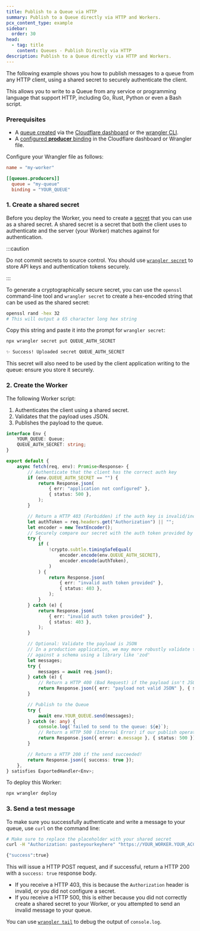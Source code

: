 ```yaml
---
title: Publish to a Queue via HTTP
summary: Publish to a Queue directly via HTTP and Workers.
pcx_content_type: example
sidebar:
  order: 30
head:
  - tag: title
    content: Queues - Publish Directly via HTTP
description: Publish to a Queue directly via HTTP and Workers.
---
```



The following example shows you how to publish messages to a queue from any HTTP client, using a shared secret to securely authenticate the client.

This allows you to write to a Queue from any service or programming language that support HTTP, including Go, Rust, Python or even a Bash script.

### Prerequisites

- A [queue created](/queues/get-started/#3-create-a-queue) via the [Cloudflare dashboard](https://dash.cloudflare.com) or the [wrangler CLI](/workers/wrangler/install-and-update/).
- A [configured **producer** binding](/queues/configuration/configure-queues/#producer-worker-configuration) in the Cloudflare dashboard or Wrangler file.

Configure your Wrangler file as follows:

<WranglerConfig>

```toml
name = "my-worker"

[[queues.producers]]
  queue = "my-queue"
  binding = "YOUR_QUEUE"

```

</WranglerConfig>

### 1. Create a shared secret

Before you deploy the Worker, you need to create a [secret](/workers/configuration/secrets/) that you can use as a shared secret. A shared secret is a secret that both the client uses to authenticate and the server (your Worker) matches against for authentication.

:::caution

Do not commit secrets to source control. You should use [`wrangler secret`](/workers/configuration/secrets/) to store API keys and authentication tokens securely.

:::

To generate a cryptographically secure secret, you can use the `openssl` command-line tool and `wrangler secret` to create a hex-encoded string that can be used as the shared secret:

```sh
openssl rand -hex 32
# This will output a 65 character long hex string
```

Copy this string and paste it into the prompt for `wrangler secret`:

```sh
npx wrangler secret put QUEUE_AUTH_SECRET
```

```sh output
✨ Success! Uploaded secret QUEUE_AUTH_SECRET
```

This secret will also need to be used by the client application writing to the queue: ensure you store it securely.

### 2. Create the Worker

The following Worker script:

1. Authenticates the client using a shared secret.
2. Validates that the payload uses JSON.
3. Publishes the payload to the queue.

```ts
interface Env {
	YOUR_QUEUE: Queue;
	QUEUE_AUTH_SECRET: string;
}

export default {
	async fetch(req, env): Promise<Response> {
		// Authenticate that the client has the correct auth key
		if (env.QUEUE_AUTH_SECRET == "") {
			return Response.json(
				{ err: "application not configured" },
				{ status: 500 },
			);
		}

		// Return a HTTP 403 (Forbidden) if the auth key is invalid/incorrect/misconfigured
		let authToken = req.headers.get("Authorization") || "";
		let encoder = new TextEncoder();
		// Securely compare our secret with the auth token provided by the client
		try {
			if (
				!crypto.subtle.timingSafeEqual(
					encoder.encode(env.QUEUE_AUTH_SECRET),
					encoder.encode(authToken),
				)
			) {
				return Response.json(
					{ err: "invalid auth token provided" },
					{ status: 403 },
				);
			}
		} catch (e) {
			return Response.json(
				{ err: "invalid auth token provided" },
				{ status: 403 },
			);
		}

		// Optional: Validate the payload is JSON
		// In a production application, we may more robustly validate the payload
		// against a schema using a library like 'zod'
		let messages;
		try {
			messages = await req.json();
		} catch (e) {
			// Return a HTTP 400 (Bad Request) if the payload isn't JSON
			return Response.json({ err: "payload not valid JSON" }, { status: 500 });
		}

		// Publish to the Queue
		try {
			await env.YOUR_QUEUE.send(messages);
		} catch (e: any) {
			console.log(`failed to send to the queue: ${e}`);
			// Return a HTTP 500 (Internal Error) if our publish operation fails
			return Response.json({ error: e.message }, { status: 500 });
		}

		// Return a HTTP 200 if the send succeeded!
		return Response.json({ success: true });
	},
} satisfies ExportedHandler<Env>;
```

To deploy this Worker:

```sh
npx wrangler deploy
```

### 3. Send a test message

To make sure you successfully authenticate and write a message to your queue, use `curl` on the command line:

```sh
# Make sure to replace the placeholder with your shared secret
curl -H "Authorization: pasteyourkeyhere" "https://YOUR_WORKER.YOUR_ACCOUNT.workers.dev" --data '{"messages": [{"msg":"hello world"}]}'
```

```sh output
{"success":true}
```

This will issue a HTTP POST request, and if successful, return a HTTP 200 with a `success: true` response body.

- If you receive a HTTP 403, this is because the `Authorization` header is invalid, or you did not configure a secret.
- If you receive a HTTP 500, this is either because you did not correctly create a shared secret to your Worker, or you attempted to send an invalid message to your queue.

You can use [`wrangler tail`](/workers/observability/logs/real-time-logs/) to debug the output of `console.log`.

